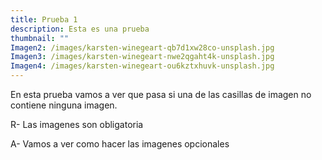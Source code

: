 ```yaml
---
title: Prueba 1
description: Esta es una prueba
thumbnail: ""
Imagen2: /images/karsten-winegeart-qb7d1xw28co-unsplash.jpg
Imagen3: /images/karsten-winegeart-nwe2qgaht4k-unsplash.jpg
Imagen4: /images/karsten-winegeart-ou6kztxhuvk-unsplash.jpg
---
```

E﻿n esta prueba vamos a ver que pasa si una de las casillas de imagen no contiene ninguna imagen.

R﻿- Las imagenes son obligatoria

A﻿- Vamos a ver como hacer las imagenes opcionales